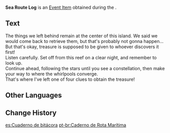 {{Item Infobox
|id           = 101798
|image        = Item Sea Route Log.png
|type         = Quest Items
|group        = Event Items
|description  = A log indicating how to find the clues, left by the ones who hid them. If you navigate as it directs, you may indeed find a clue regarding the treasure left by Ako Domeki and company.
|source1      = [[Treasure Clue: Minacious Isle]]
|event        = Summertime Odyssey
}}
'''Sea Route Log''' is an [[Event Item]] obtained during the {{Quest|Treasure Clue: Minacious Isle}}.

==Text==
The things we left behind remain at the center of this island. We said we would come back to retrieve them, but that's probably not gonna happen...<br>
But that's okay, treasure is supposed to be given to whoever discovers it first!<br>
Listen carefully. Set off from this reef on a clear night, and remember to look up.<br>
Continue ahead, following the stars until you see a constellation, then make your way to where the whirlpools converge.<br>
That's where I've left one of four clues to obtain the treasure!

==Other Languages==
{{Other Languages
|default_hidden = 1
|en      = Sea Route Log
|zhs     = 航路留书
|zhs_rm  = Hánglù Liúshū
|zht     = 航路留書
|zht_rm  = Hánglù Liúshū
|ja      = 航路の覚え書き
|ja_rm   = Kouro no Oboekaki
|ko      = 항로에 남겨진 기록
|ko_rm   = Hangnoe Namgyeojin Girok
|es      = Cuaderno de bitácora
|fr      = Journal de route maritime
|ru      = Журнал фарватера
|th      = บันทึกเส้นทางเรือ
|th_rm   = 
|vi      = Lộ Trình Hàng Hải
|de      = Logbuch
|id      = Catatan Rute Laut
|pt      = Caderno de Rota Marítima
}}

==Change History==
{{Change History|2.8}}

[[es:Cuaderno de bitácora]]
[[pt-br:Caderno de Rota Marítima]]